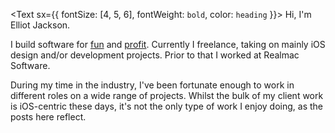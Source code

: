<Text sx={{ fontSize: [4, 5, 6], fontWeight: `bold`, color: `heading` }}>
Hi, I'm Elliot Jackson.
</Text>

I build software for [fun](https://github.com/elliotekj) and [profit](/hire). 
Currently I freelance, taking on mainly iOS design and/or development 
projects. Prior to that I worked at Realmac Software.

During my time in the industry, I've been fortunate enough to work in different
roles on a wide range of projects. Whilst the bulk of my client
work is iOS-centric these days, it's not the only type of work I enjoy doing,
as the posts here reflect.
